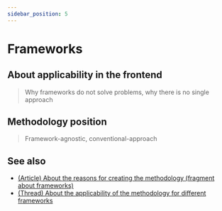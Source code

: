 ```yaml
---
sidebar_position: 5
---
```



# Frameworks

<WIP ticket="58" />

## About applicability in the frontend

> Why frameworks do not solve problems, why there is no single approach

## Methodology position

> Framework-agnostic, conventional-approach

## See also

- [(Article) About the reasons for creating the methodology (fragment about frameworks)](/docs/get-started/motivation)
- [(Thread) About the applicability of the methodology for different frameworks](https://t.me/feature_sliced/3867)
